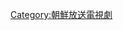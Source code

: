 {{Catnav|頁面分類|人类社会|文化|电视剧|各國電視劇|韓國電視劇|朝鮮放送電視劇}}
{{Catnav|頁面分類|...|电视节目|电视剧|各國電視劇|韓國電視劇|朝鮮放送電視劇}}
{{Catnav|頁面分類|...|电视|电视节目|韓國电视节目|韓國電視劇|朝鮮放送電視劇}}
{{Catnav|頁面分類|...|各國電視|韓國電視|韓國电视节目|韓國電視劇|朝鮮放送電視劇}}
{{Catnav|頁面分類|...|电视|各國電視|各國電視劇|韓國電視劇|朝鮮放送電視劇}}

{{catmore|TV朝鮮晚間日日劇}}

[[Category:朝鮮放送電視劇|Category:朝鮮放送電視劇]]